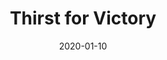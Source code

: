 ---
cover: "./image.png"
date: "2020-01-10"
title: "Thirst for Victory"
defer: false
slug: "/victory"
areas: 
   - .
---